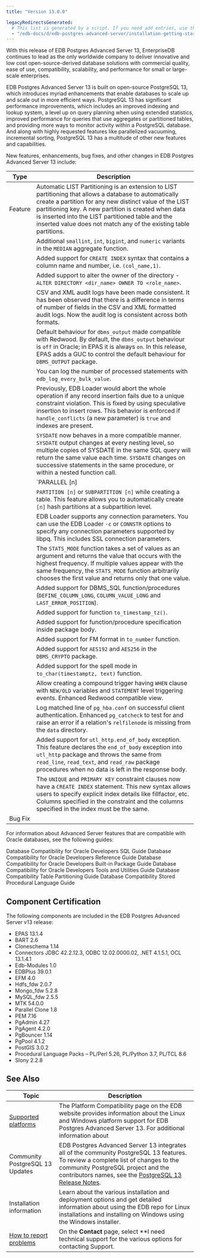 ```yaml
---
title: "Version 13.0.0"

legacyRedirectsGenerated:
  # This list is generated by a script. If you need add entries, use the `legacyRedirects` key.
  - "/edb-docs/d/edb-postgres-advanced-server/installation-getting-started/release-notes/13/index.html"
---
```


With this release of EDB Postgres Advanced Server 13, EnterpriseDB continues to lead as the only worldwide company to deliver innovative and low cost open-source-derived database solutions with commercial quality, ease of use, compatibility, scalability, and performance for small or large-scale enterprises.

EDB Postgres Advanced Server 13 is built on open-source PostgreSQL 13, which introduces myriad enhancements that enable databases to scale up and scale out in more efficient ways. PostgreSQL 13 has significant performance improvements, which includes an improved indexing and lookup system, a level up on query planning when using extended statistics, improved performance for queries that use aggregates or partitioned tables, and providing more ways to monitor activity within a PostgreSQL database. And along with highly requested features like parallelized vacuuming, incremental sorting, PostgreSQL 13 has a multitude of other new features and capabilities.

New features, enhancements, bug fixes, and other changes in EDB Postgres Advanced Server 13 include:

| Type        | Description      | 
| ----------- | ---------------- | 
| Feature            | Automatic LIST Partitioning is an extension to LIST partitioning that allows a database to automatically create a partition for any new distinct value of the LIST partitioning key. A new partition is created when data is inserted into the LIST partitioned table and the inserted value does not match any of the existing table partitions. |
|             | Additional `smallint`, `int`, `bigint`, and `numeric` variants in the `MEDIAN` aggregate function. |
|             | Added support for `CREATE INDEX` syntax that contains a column name and number, i.e. `(col_name,1)`. |
|             | Added support to alter the owner of the directory - `ALTER DIRECTORY <dir_name> OWNER TO <role_name>`. |
|             | CSV and XML audit logs have been made consistent. It has been observed that there is a difference in terms of number of fields in the CSV and XML formatted audit logs. Now the audit log is consistent across both formats. |
|             | Default behaviour for `dbms_output` made compatible with Redwood. By default, the `dbms_output` behaviour is `off` in Oracle; in EPAS it is always `on`. In this release, EPAS adds a GUC to control the default behaviour for `DBMS_OUTPUT` package. |
|             | You can log the number of processed statements with `edb_log_every_bulk_value`. |             | Currently, during bulk execution EPAS did not identify the number of rows processed when `edb_log_every_bulk_value` was `off`. This feature allows EPAS to log it both in the audit log file and server log file. This will help you analyze the logs for such cases. |
|             | Previously, EDB Loader would abort the whole operation if any record insertion fails due to a unique constraint violation. This is fixed by using speculative insertion to insert rows. This behavior is enforced if `handle_conflicts` (a new parameter) is `true` and indexes are present. |
|             | `SYSDATE` now behaves in a more compatible manner. `SYSDATE` output changes at every nesting level, so multiple copies of SYSDATE in the same SQL query will return the same value each time. `SYSDATE` changes on successive statements in the same procedure, or within a nested function call. |
|             | `PARALLEL [n] | NOPARALLEL` option for `CREATE TABLE` and `INDEX`. Advanced Server now supports the `PARALLEL [n] |  NOPARALLEL` clause in the `CREATE TABLE`, `ALTER TABLE`, `CREATE INDEX`, and `ALTER INDEX` commands to enable or disable parallelism on an index or a table. |
|             | `PARTITION [n]` or `SUBPARTITION [n]` while creating a table. This feature allows you to automatically create `[n]` hash partitions at a subpartition level. |
|             | EDB Loader supports any connection parameters. You can use the EDB Loader `-c` or `CONNSTR` options to specify any connection parameters supported by libpq. This includes SSL connection parameters. |
|             | The `STATS_MODE` function takes a set of values as an argument and returns the value that occurs with the highest frequency. If multiple values appear with the same frequency, the `STATS_MODE` function arbitrarily chooses the first value and returns only that one value. |
|             | Added support for DBMS_SQL function/procedures (`DEFINE_COLUMN_LONG`, `COLUMN_VALUE_LONG` and `LAST_ERROR_POSITION`). |
|             | Added support for function `to_timestamp_tz()`. |
|             | Added support for function/procedure specification inside package body. |
|             | Added support for FM format in `to_number` function. |
|             | Added support for `AES192` and `AES256` in the `DBMS_CRYPTO` package. |
|             | Added support for the spell mode in `to_char(timestamptz, text)` function. |
|             | Allow creating a compound trigger having `WHEN` clause with `NEW/OLD` variables and `STATEMENT` level triggering events. Enhanced Redwood compatible view. |
|             | Log matched line of `pg_hba.conf` on successful client authentication. Enhanced `pg_catcheck` to test for and raise an error if a relation's `relfilenode` is missing from the `data` directory. |
|             | Added support for `utl_http.end_of_body` exception. This feature declares the `end_of_body` exception into `utl_http` package and throws the same from `read_line`, `read_text`, and `read_raw` package procedures when no data is left in the response body. |
|             | The `UNIQUE` and `PRIMARY KEY` constraint clauses now have a `CREATE INDEX` statement. This new syntax allows users to specify explicit index details like fillfactor, etc. Columns specified in the constraint and the columns specified in the index must be the same. |
| Bug Fix | 

For information about Advanced Server features that are compatible with Oracle databases, see the following guides:

Database Compatibility for Oracle Developers SQL Guide
Database Compatibility for Oracle Developers Reference Guide
Database Compatibility for Oracle Developers Built-in Package Guide
Database Compatibility for Oracle Developers Tools and Utilities Guide
Database Compatibility Table Partitioning Guide
Database Compatibility Stored Procedural Language Guide

## Component Certification

The following components are included in the EDB Postgres Advanced Server v13 release:

-   EPAS 13.1.4
-   BART 2.6
-   Cloneschema 1.14
-   Connectors JDBC 42.2.12.3, ODBC 12.02.0000.02, .NET 4.1.5.1, OCL 13.1.4.1
-   Edb-Modules 1.0
-   EDBPlus 39.0.1
-   EFM 4.0
-   Hdfs_fdw 2.0.7
-   Mongo_fdw 5.2.8
-   MySQL_fdw 2.5.5
-   MTK 54.0.0
-   Parallel Clone 1.8
-   PEM 7.16
-   PgAdmin 4.27
-   PgAgent 4.2.0
-   PgBouncer 1.14
-   PgPool 4.1.2
-   PostGIS 3.0.2
-   Procedural Language Packs – PL/Perl 5.26, PL/Python 3.7, PL/TCL 8.6
-   Slony 2.2.8

## See Also

| Topic | Description |
| ---- | ------------ |
| [Supported platforms](https://www.enterprisedb.com/platform-compatibility/#epas) | The Platform Compatibility page on the EDB website provides information about the Linux and Windows platform support for EDB Postgres Advanced Server 13. For additional information about |
| Community PostgreSQL 13 Updates | EDB Postgres Advanced Server 13 integrates all of the community PostgreSQL 13 features. To review a complete list of changes to the community PostgreSQL project and the contributors names, see the [PostgreSQL 13 Release Notes](https://www.postgresql.org/docs/13/release-13.html).
| Installation information| Learn about the various installation and deployment options and get detailed information about using the EDB repo for Linux installations and installing on Windows using the Windows installer. | 
| [How to report problems](https://www.enterprisedb.com/contact) | On the **Contact** page, select **I need technical support for the various options for contacting Support. | 



